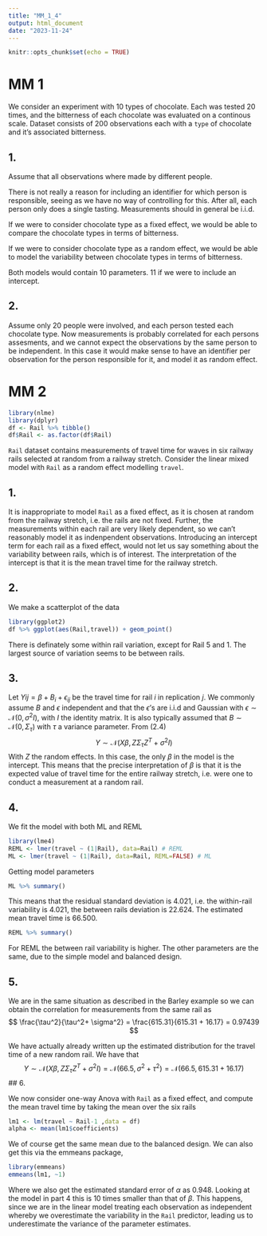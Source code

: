 ```yaml
---
title: "MM_1_4"
output: html_document
date: "2023-11-24"
---
```


```r
knitr::opts_chunk$set(echo = TRUE)
```

# MM 1

We consider an experiment with 10 types of chocolate. Each was tested 20 times, and the bitterness of each chocolate was evaluated on a continous scale. Dataset consists of 200 observations each with a `type` of chocolate and it's associated bitterness.

## 1.

Assume that all observations where made by different people. 

There is not really a reason for including an identifier for which person is responsible, seeing as we have no way of controlling for this. After all, each person only does a single tasting. Measurements should in general be i.i.d.

If we were to consider chocolate type as a fixed effect, we would be able to compare the chocolate types in terms of bitterness.

If we were to consider chocolate type as a random effect, we would be able to model the variability between chocolate types in terms of bitterness.

Both models would contain 10 parameters. 11 if we were to include an intercept.

## 2.

Assume only 20 people were involved, and each person tested each chocolate type. Now measurements is probably correlated for each persons assesments, and we cannot expect the observations by the same person to be independent. In this case it would make sense to have an identifier per observation for the person responsible for it, and model it as random effect. 

# MM 2

```r
library(nlme)
library(dplyr)
df <- Rail %>% tibble()
df$Rail <- as.factor(df$Rail)
```


`Rail` dataset contains measurements of travel time for waves in six railway rails selected at random from a railway stretch. Consider the linear mixed model with `Rail` as a random effect modelling `travel`. 

## 1.

It is inappropriate to model `Rail` as a fixed effect, as it is chosen at random from the railway stretch, i.e. the rails are not fixed. Further, the measurements within each rail are very likely dependent, so we can't reasonably model it as indenpendent observations. Introducing an intercept term for each rail as a fixed effect, would not let us say something about the variability between rails, which is of interest. The interpretation of the intercept is that it is the mean travel time for the railway stretch.

## 2.

We make a scatterplot of the data

```r
library(ggplot2)
df %>% ggplot(aes(Rail,travel)) + geom_point()
```
There is definately some within rail variation, except for Rail 5 and 1. The largest source of variation seems to be between rails.

## 3.

Let $Y{ij} = \beta + B_i + \epsilon_{ij}$ be the travel time for rail $i$ in replication $j$. We commonly assume $B$ and $\epsilon$ independent and that the $\epsilon$'s are i.i.d and Gaussian with $\epsilon \sim \mathcal{N}(0, \sigma^2 I )$, with $I$ the identity matrix. It is also typically assumed that $B \sim \mathcal{N}(0,\Sigma_{\tau})$ with $\tau$ a variance parameter. From (2.4)
$$
Y \sim \mathcal{N} (X \beta, Z \Sigma_\tau Z^T + \sigma^2I)
$$
With $Z$ the random effects. In this case, the only $\beta$ in the model is the intercept. This means that the precise interpretation of $\beta$ is that it is the expected value of travel time for the entire railway stretch, i.e. were one to conduct a measurement at a random rail.


## 4.

We fit the model with both ML and REML

```r
library(lme4)
REML <- lmer(travel ~ (1|Rail), data=Rail) # REML
ML <- lmer(travel ~ (1|Rail), data=Rail, REML=FALSE) # ML
```

Getting model parameters

```r
ML %>% summary()
```
This means that the residual standard deviation is $4.021$, i.e. the within-rail variability is 4.021, the between rails deviation is 22.624. The estimated mean travel time is 66.500.

```r
REML %>% summary()
```
For REML the between rail variability is higher. The other parameters are the same, due to the simple model and balanced design.

## 5.

We are in the same situation as described in the Barley example so we can obtain the correlation for measurements from the same rail as
$$
\frac{\tau^2}{\tau^2+ \sigma^2} = \frac{615.31}{615.31 + 16.17} = 0.97439
$$

We have actually already written up the estimated distribution for the travel time of a new random rail. We have that
$$
Y \sim \mathcal{N} (X \beta, Z \Sigma_\tau Z^T + \sigma^2I) = \mathcal{N} (66.5, \sigma^2 + \tau^2) = \mathcal{N} (66.5, 615.31 + 16.17)
$$
## 6. 

We now consider one-way Anova with `Rail` as a fixed effect, and compute the mean travel time by taking the mean over the six rails

```r
lm1 <- lm(travel ~ Rail-1 ,data = df)
alpha <- mean(lm1$coefficients)
```
We of course get the same mean due to the balanced design. We can also get this via the emmeans package,

```r
library(emmeans)
emmeans(lm1, ~1)
```
Where we also get the estimated standard error of $\alpha$ as 0.948. Looking at the model in part 4 this is 10 times smaller than that of $\beta$. This happens, since we are in the linear model treating each observation as independent whereby we overestimate the variability in the `Rail` predictor, leading us to underestimate the variance of the parameter estimates.


